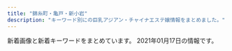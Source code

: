 ```yaml
---
title: "錦糸町・亀戸・新小岩"
description: "キーワード別にの巨乳アジアン・チャイナエステ嬢情報をまとめました。"
---
```


新着画像と新着キーワードをまとめています。
2021年01月17日の情報です。

<DmmAffiliateIns />
<KeywordTable
  shops={
    [
    {
        "station": "JR\u5c0f\u5ca9\u99c5\u5357\u53e3",
        "img_links": [
            "https://chm.jp/sozai/0_4999/bn122_sp.png",
            "https://chm.jp/domains1/thaipataya/myimg/imgcom36606_sp.jpg",
            "https://chm.jp/domains1/thaipataya/myimg/imgcom37667_sp.jpg",
            "https://chm.jp/domains1/thaipataya/myimg/imgcom37664_sp.png",
            "https://chm.jp/domains1/thaipataya/myimg/imgcom36605_sp.jpg",
            "https://chm.jp/domains1/thaipataya/myimg/imgcom37729_sp.png",
            "https://chm.jp/domains1/thaipataya/myimg/imgcom37732_sp.png",
            "https://chm.jp/domains1/thaipataya/myimg/imgcom37710_sp.jpg",
            "https://chm.jp/domains1/thaipataya/myimg/imgcom37738_sp.png",
            "https://chm.jp/domains1/thaipataya/myimg/imgcom36575_sp.jpg",
            "https://chm.jp/domains1/thaipataya/myimg/slideimg36561_sp.jpg",
            "https://chm.jp/domains1/thaipataya/myimg/imgcom36635_sp.jpg",
            "https://chm.jp/domains1/thaipataya/myimg/imgcom36618_sp.png",
            "https://chm.jp/domains1/thaipataya/myimg/imgcom37654_sp.jpg",
            "https://chm.jp/domains1/thaipataya/myimg/imgcom37177_sp.png",
            "https://chm.jp/domains1/thaipataya/myimg/imgcom37656_sp.png",
            "https://chm.jp/domains1/thaipataya/myimg/imgcom37713_sp.png",
            "https://chm.jp/domains1/thaipataya/myimg/imgcom36576_sp.jpg",
            "https://chm.jp/domains1/thaipataya/myimg/imgcom37712_sp.png",
            "https://chm.jp/domains1/thaipataya/myimg/imgcom37361_sp.jpg",
            "https://chm.jp/domains1/thaipataya/myimg/imgcom37655_sp.jpg",
            "https://chm.jp/domains1/thaipataya/myimg/imgcom37355_sp.jpg",
            "https://chm.jp/domains1/thaipataya/myimg/imgcom36565_sp.jpg",
            "https://chm.jp/domains1/thaipataya/myimg/imgcom37657_sp.jpg",
            "https://chm.jp/domains1/thaipataya/myimg/imgcom36648_sp.jpg",
            "http://chm.jp/img/linebutton_82x20.png",
            "https://chm.jp/domains1/thaipataya/myimg/imgcom36603_sp.png",
            "https://chm.jp/domains1/thaipataya/myimg/imgcom37660_sp.png",
            "https://chm.jp/domains1/thaipataya/myimg/imgcom37725_sp.png",
            "https://chm.jp/domains1/thaipataya/myimg/imgcom37733_sp.png",
            "https://chm.jp/domains1/thaipataya/myimg/imgcom36566_sp.png",
            "https://chm.jp/domains1/thaipataya/myimg/imgcom37359_sp.jpg",
            "https://chm.jp/domains1/thaipataya/myimg/imgcom37659_sp.jpg",
            "https://chm.jp/domains1/thaipataya/myimg/imgcom36604_sp.jpg",
            "https://chm.jp/domains1/thaipataya/myimg/slideimg36562_sp.jpg",
            "https://chm.jp/domains1/thaipataya/myimg/imgcom36649_sp.png",
            "https://chm.jp/domains1/thaipataya/myimg/imgcom37653_sp.png",
            "https://chm.jp/domains1/thaipataya/myimg/imgcom36614_sp.jpg",
            "https://chm.jp/domains1/thaipataya/myimg/imgcom37728_sp.png",
            "https://chm.jp/domains1/thaipataya/myimg/imgcom37727_sp.png",
            "https://chm.jp/domains1/thaipataya/myimg/imgcom36607_sp.jpg",
            "https://chm.jp/domains1/thaipataya/myimg/imgcom37174_sp.png",
            "https://chm.jp/domains1/thaipataya/myimg/imgcom37668_sp.png",
            "https://chm.jp/domains1/thaipataya/myimg/imgcom37663_sp.jpg",
            "https://chm.jp/domains1/thaipataya/myimg/imgcom37666_sp.jpg",
            "https://chm.jp/domains1/thaipataya/myimg/imgcom37716_sp.png",
            "https://chm.jp/sozai/0_4999/bn112_sp.png",
            "https://chm.jp/domains1/thaipataya/myimg/imgcom36615_sp.png",
            "https://chm.jp/domains1/thaipataya/myimg/imgcom37715_sp.png",
            "https://chm.jp/domains1/thaipataya/myimg/imgcom37356_sp.jpg",
            "https://chm.jp/domains1/thaipataya/myimg/imgcom37658_sp.png",
            "https://chm.jp/domains1/thaipataya/myimg/imgcom37714_sp.png",
            "https://chm.jp/domains1/thaipataya/myimg/imgcom37665_sp.jpg",
            "https://chm.jp/domains1/thaipataya/myimg/imgcom37739_sp.png",
            "https://chm.jp/domains1/thaipataya/myimg/imgcom37740_sp.png",
            "https://chm.jp/domains1/thaipataya/myimg/imgcom37360_sp.jpg",
            "https://chm.jp/domains1/thaipataya/myimg/imgcom37736_sp.png",
            "https://chm.jp/domains1/thaipataya/myimg/imgcom36567_sp.jpg",
            "https://chm.jp/domains1/thaipataya/myimg/imgcom36634_sp.jpg",
            "https://chm.jp/domains1/thaipataya/myimg/imgcom37067_sp.jpg",
            "https://chm.jp/domains1/thaipataya/myimg/imgcom37730_sp.png",
            "https://chm.jp/domains1/thaipataya/myimg/imgcom37172_sp.png",
            "https://chm.jp/domains1/thaipataya/myimg/slideimg36560_sp.jpg",
            "https://chm.jp/domains1/thaipataya/myimg/imgcom37724_sp.png",
            "https://chm.jp/domains1/thaipataya/myimg/imgcom37737_sp.png",
            "https://chm.jp/domains1/thaipataya/myimg/imgcom37669_sp.jpg",
            "https://chm.jp/domains1/thaipataya/myimg/imgcom36616_sp.png",
            "https://chm.jp/domains1/thaipataya/myimg/imgcom37662_sp.png",
            "https://chm.jp/domains1/thaipataya/myimg/imgcom37661_sp.jpg",
            "https://chm.jp/domains1/thaipataya/myimg/imgcom37734_sp.png",
            "https://chm.jp/domains1/thaipataya/myimg/imgcom37731_sp.png",
            "https://chm.jp/domains1/thaipataya/myimg/imgcom37711_sp.png",
            "https://chm.jp/domains1/thaipataya/myimg/imgcom36613_sp.jpg",
            "https://chm.jp/domains1/thaipataya/myimg/imgcom37362_sp.jpg"
        ],
        "url": "http://thaipataya.chm.jp/",
        "keywords": {
            "C": 13
        },
        "name": "\u30d1\u30bf\u30e4"
    },
    {
        "name": "\u30b9\u30de\u30a4\u30eb",
        "keywords": {
            "C": 7
        },
        "station": "JR\u9326\u7cf8\u753a\u99c5\u5317\u53e3",
        "url": "http://kinshicho-es.xyz/",
        "img_links": [
            "http://kinshicho-es.xyz/images/r4.jpg",
            "http://kinshicho-es.xyz/images/b1.jpg",
            "http://kinshicho-es.xyz/images/news-tit1.jpg",
            "http://kinshicho-es.xyz/images/g3.jpg",
            "http://kinshicho-es.xyz/images/r3.jpg",
            "http://kinshicho-es.xyz/images/top1.jpg",
            "http://kinshicho-es.xyz/images/g2.jpg",
            "http://kinshicho-es.xyz/images/g41.jpg",
            "http://kinshicho-es.xyz/images/g0.jpg",
            "http://kinshicho-es.xyz/images/r1.jpg",
            "http://kinshicho-es.xyz/images/left1_2_02.jpg",
            "http://kinshicho-es.xyz/images/g5.jpg",
            "http://kinshicho-es.xyz/images/b2.jpg",
            "http://kinshicho-es.xyz/images/r2.jpg",
            "http://kinshicho-es.xyz/images/g51.jpg",
            "http://kinshicho-es.xyz/images/top.jpg"
        ]
    },
    {
        "keywords": {
            "C": 15
        },
        "name": "\u604b\u4eba",
        "img_links": [
            "http://kameido.info/images/r3.jpg",
            "http://kameido.info/images/mobile.png",
            "http://kameido.info/images/1.jpg",
            "http://kameido.info/images/r1.jpg",
            "http://kameido.info/images/6.jpg",
            "http://kameido.info/images/2.jpg",
            "http://kameido.info/images/4.jpg",
            "http://kameido.info/images/g0.jpg",
            "http://kameido.info/images/r2.jpg",
            "http://kameido.info/images/new1.jpg",
            "http://kameido.info/images/3.jpg",
            "http://kameido.info/images/top.jpg",
            "http://kameido.info/images/r4.jpg",
            "http://kameido.info/images/5.jpg"
        ],
        "station": "JR\u4e80\u6238\u99c5\u5317\u53e3",
        "url": "http://kameido.info/"
    },
    {
        "url": "http://mirage.sweet-relaxation.com/",
        "station": "JR\u4e80\u6238\u99c5\u6771\u53e3",
        "img_links": [
            "http://mirage.sweet-relaxation.com/img/cast/miya-03.jpg",
            "http://mirage.sweet-relaxation.com/img/interior/corridor-1.jpg",
            "http://mirage.sweet-relaxation.com/img/cast/yumi-02.jpg",
            "http://mirage.sweet-relaxation.com/img/cast/nanar-03.jpg",
            "http://mirage.sweet-relaxation.com/img/cast/nina-03.jpg",
            "http://mirage.sweet-relaxation.com/img/cast/eri-03.jpg",
            "http://mirage.sweet-relaxation.com/img/cast/nina-02.jpg",
            "http://mirage.sweet-relaxation.com/img/cast/ran-02.jpg",
            "http://mirage.sweet-relaxation.com/img/cast/key-01.jpg",
            "http://mirage.sweet-relaxation.com/img/cast/yumi-01.jpg",
            "http://mirage.sweet-relaxation.com/img/cast/nanar-01.jpg",
            "http://mirage.sweet-relaxation.com/img/cast/yaya-03.jpg",
            "http://mirage.sweet-relaxation.com/img/cast/key-02.jpg",
            "http://mirage.sweet-relaxation.com/img/cast/nina-01.jpg",
            "http://mirage.sweet-relaxation.com/img/cast/nanar-02.jpg",
            "http://mirage.sweet-relaxation.com/img/cast/olive-03.jpg",
            "http://mirage.sweet-relaxation.com/img/cast/ran-01.jpg",
            "http://mirage.sweet-relaxation.com/img/cast/olive-01.jpg",
            "http://mirage.sweet-relaxation.com/img/cast/miya-02.jpg",
            "http://mirage.sweet-relaxation.com/img/cast/eri-02.jpg",
            "http://mirage.sweet-relaxation.com/img/cast/yaya-01.jpg",
            "http://mirage.sweet-relaxation.com/img/cast/eri-01.jpg",
            "http://mirage.sweet-relaxation.com/img/cast/key-03.jpg",
            "http://mirage.sweet-relaxation.com/img/cast/yaya-02.jpg",
            "http://mirage.sweet-relaxation.com/img/cast/olive-02.jpg",
            "http://mirage.sweet-relaxation.com/img/cast/ran-03.jpg",
            "http://mirage.sweet-relaxation.com/img/cast/miya-01.jpg",
            "http://mirage.sweet-relaxation.com/img/cast/yumi-03.jpg"
        ],
        "keywords": {},
        "name": "Mirage\uff5e\u30df\u30e9\u30fc\u30b8\u30e5\uff5e"
    },
    {
        "station": "JR\u5c0f\u5ca9\u99c5\u5357\u53e3",
        "img_links": [
            "http://www.hu-wa.work/images/head.jpg",
            "http://www.hu-wa.work/images/int1.png",
            "http://www.hu-wa.work/staff/maya.jpg",
            "http://www.hu-wa.work/images/ta.jpg",
            "http://www.hu-wa.work/staff/yuna.jpg",
            "http://www.hu-wa.work/images/sys.png",
            "http://www.hu-wa.work/images/1.png",
            "http://www.hu-wa.work/img/kaori1.jpg",
            "http://www.hu-wa.work/images/4.png",
            "http://www.hu-wa.work/staff/miho.jpg",
            "http://www.hu-wa.work/images/5.png",
            "http://www.hu-wa.work/images/tel.jpg",
            "http://www.hu-wa.work/img/yuna1.jpg",
            "http://www.hu-wa.work/staff/kaori.jpg",
            "http://www.hu-wa.work/img/ayumi1.jpg",
            "http://www.hu-wa.work/staff/ayumi.jpg",
            "http://www.hu-wa.work/images/news.png",
            "http://www.hu-wa.work/images/2.png",
            "http://www.hu-wa.work/images/3.png",
            "http://www.hu-wa.work/images/int2.png",
            "http://www.hu-wa.work/img/maya1.jpg",
            "http://www.hu-wa.work/img/miki1.jpg",
            "http://www.hu-wa.work/images/staff_t.jpg",
            "http://www.hu-wa.work/images/6.png",
            "http://www.hu-wa.work/staff/miki.jpg",
            "http://www.hu-wa.work/images/s1.png",
            "http://www.hu-wa.work/images/interior_t.jpg",
            "http://www.hu-wa.work/img/miho1.jpg"
        ],
        "name": "Angel\u2019s Smile",
        "keywords": {},
        "url": "http://www.hu-wa.work/"
    },
    {
        "keywords": {
            "C": 41,
            "82": 12,
            "\u4e73": 12,
            "90": 24,
            "94": 12,
            "\u5de8\u4e73": 12,
            "E": 12,
            "83": 12
        },
        "img_links": [
            "http://hani-est.xyz/images/g2.jpg",
            "http://hani-est.xyz/images/new1.jpg",
            "http://hani-est.xyz/images/zi-newface.png",
            "http://hani-est.xyz/images/a1.jpg",
            "http://hani-est.xyz/images/zi-pri.png",
            "http://hani-est.xyz/images/banna.jpg",
            "http://hani-est.xyz/images/banna1.jpg",
            "http://hani-est.xyz/images/g1.jpg",
            "http://hani-est.xyz/images/top.jpg",
            "http://hani-est.xyz/images/zi-staff.png",
            "http://hani-est.xyz/images/banna2.jpg",
            "http://hani-est.xyz/images/g4.jpg",
            "http://hani-est.xyz/images/zi-service.png",
            "http://hani-est.xyz/images/zi-ao.png",
            "http://hani-est.xyz/images/g6.jpg",
            "http://hani-est.xyz/images/g5.jpg"
        ],
        "name": "\u871c\u82b1",
        "url": "http://hani-est.xyz/",
        "station": "\u897f\u5927\u5cf6\u99c5A1\u51fa\u53e3"
    },
    {
        "img_links": [
            "http://nanaesute.pw/images/flash.jpg",
            "http://nanaesute.pw/images/top_bn2.jpg",
            "http://nanaesute.pw/images/side3.png",
            "http://nanaesute.pw/images/top.png",
            "http://nanaesute.pw/images/flash1.jpg",
            "http://nanaesute.pw/images/g1.jpg",
            "http://nanaesute.pw/images/g3.jpg",
            "http://nanaesute.pw/images/top_bn1.jpg"
        ],
        "url": "http://nanaesute.pw/",
        "name": "\u306a\u306a",
        "keywords": {
            "C": 7
        },
        "station": "JR\u9326\u7cf8\u753a\u99c5"
    },
    {
        "name": "\u7f8e\u697d",
        "img_links": [
            "http://y-rlx.net/girl/01.jpg",
            "http://y-rlx.net/girl/05a.jpg",
            "http://y-rlx.net/images/02.png",
            "http://y-rlx.net/images/index_09.jpg",
            "http://y-rlx.net/girl/00.jpg",
            "http://y-rlx.net/images/sys.jpg",
            "http://y-rlx.net/images/rec_16.jpg",
            "http://y-rlx.net/girl/02.jpg",
            "http://y-rlx.net/girl/05.jpg",
            "http://y-rlx.net/images/index_07.png",
            "http://y-rlx.net/images/index_02.png",
            "http://y-rlx.net/images/index_21.jpg",
            "http://y-rlx.net/images/acc_tit.jpg",
            "http://y-rlx.net/images/rex_16.jpg",
            "http://y-rlx.net/images/acc_tit03.jpg",
            "http://y-rlx.net/images/03.png",
            "http://y-rlx.net/girl/09.jpg",
            "http://y-rlx.net/images/01.png",
            "http://y-rlx.net/images/staff_16.jpg",
            "http://y-rlx.net/girl/03a.jpg",
            "http://y-rlx.net/images/line.jpg",
            "http://y-rlx.net/girl/06.jpg",
            "http://y-rlx.net/images/index_08.jpg",
            "http://y-rlx.net/images/rec.jpg",
            "http://y-rlx.net/girl/07.jpg",
            "http://y-rlx.net/girl/03.jpg",
            "http://y-rlx.net/images/index_13.jpg",
            "http://y-rlx.net/images/index_12.jpg",
            "http://y-rlx.net/girl/010.jpg",
            "http://y-rlx.net/girl/08.jpg",
            "http://y-rlx.net/images/acc_tit01.jpg",
            "http://y-rlx.net/girl/010a.jpg",
            "http://y-rlx.net/images/index_14.png",
            "http://y-rlx.net/images/index_06.png",
            "http://y-rlx.net/images/index_10.jpg",
            "http://y-rlx.net/images/index_19.png",
            "http://y-rlx.net/images/index_23.jpg",
            "http://y-rlx.net/girl/p01.jpg",
            "http://y-rlx.net/images/info.png",
            "http://y-rlx.net/images/index_04.png",
            "http://y-rlx.net/images/sys_16.jpg",
            "http://y-rlx.net/girl/07a.jpg",
            "http://y-rlx.net/images/index_11.jpg",
            "http://y-rlx.net/images/acc_16.jpg",
            "http://y-rlx.net/images/index_16.png",
            "http://y-rlx.net/girl/09a.jpg"
        ],
        "station": "JR\u65b0\u5c0f\u5ca9\u99c5\u5357\u53e3",
        "url": "http://y-rlx.net/",
        "keywords": {
            "85": 1,
            "90": 1,
            "92": 1,
            "87": 1,
            "86": 2,
            "95": 2,
            "89": 1
        }
    },
    {
        "url": "http://k-yorocobi.com/",
        "name": "\u3088\u308d\u3053\u3073",
        "station": "JR\u9326\u7cf8\u753a\u99c5\u5317\u53e3",
        "keywords": {},
        "img_links": [
            "http://k-yorocobi.com/images/bar-news.png",
            "http://k-yorocobi.com/pic/pic3.jpg",
            "http://k-yorocobi.com/images/b-awaawa.png",
            "http://k-yorocobi.com/images/c-top.png",
            "http://k-yorocobi.com/images/bill.jpg",
            "http://k-yorocobi.com/staff/s-yuyu.jpg",
            "http://k-yorocobi.com/staff/s-rina.jpg",
            "http://k-yorocobi.com/images/bar-staff.png",
            "http://k-yorocobi.com/pic/pic4.jpg",
            "http://k-yorocobi.com/images/b-movie.png",
            "http://k-yorocobi.com/images/footer.png",
            "http://k-yorocobi.com/images/c-interior.png",
            "http://k-yorocobi.com/images/bar-interior.png",
            "http://k-yorocobi.com/images/bar-cam.png",
            "http://k-yorocobi.com/images/b-mobile.png",
            "http://k-yorocobi.com/images/c-staff.png",
            "http://k-yorocobi.com/pic/pic1.jpg",
            "http://k-yorocobi.com/staff/s-emi.jpg",
            "http://k-yorocobi.com/pic/pic2.jpg",
            "http://k-yorocobi.com/staff/s-tika.jpg",
            "http://k-yorocobi.com/images/b-tel.png",
            "http://k-yorocobi.com/images/bar-pickup.png"
        ]
    },
    {
        "keywords": {
            "93": 1,
            "86": 1,
            "90": 2
        },
        "url": "http://ipidiw.com/relaxnomori/",
        "img_links": [
            "http://ipidiw.com/relaxnomori/images/staff_t.jpg",
            "http://ipidiw.com/relaxnomori/images/interior.png",
            "http://ipidiw.com/relaxnomori/user_data/00000020.jpg",
            "http://ipidiw.com/relaxnomori/user_data/00000017.jpg",
            "http://ipidiw.com/relaxnomori/images/rem.jpg",
            "http://ipidiw.com/relaxnomori/images/news.jpg",
            "http://ipidiw.com/relaxnomori/images/tt.jpg",
            "http://ipidiw.com/relaxnomori/images/interior_t.jpg",
            "http://ipidiw.com/relaxnomori/images/tp.png",
            "http://ipidiw.com/relaxnomori/user_data/00000019.jpg",
            "http://ipidiw.com/relaxnomori/images/mobile.jpg",
            "http://ipidiw.com/relaxnomori/user_data/00000018.jpg"
        ],
        "station": "\u68ee\u4e0b\u99c5A4\u53e3",
        "name": "\u30ea\u30e9\u30c3\u30af\u30b9\u306e\u68ee"
    },
    {
        "keywords": {},
        "url": "http://cpienakada.com/",
        "name": "\u604b\u59eb",
        "station": "JR\u4e80\u6238\u99c5\u5317\u53e3",
        "img_links": [
            "http://cpienakada.com/upload/202010/1603356420.jpg",
            "http://cpienakada.com/upload/202010/thumb/1603697184.png",
            "http://cpienakada.com/upload/202010/1603349322.jpg",
            "http://cpienakada.com/upload/202010/thumb/1603356492.jpg",
            "http://cpienakada.com/upload/201905/thumb_dis/1558677703.jpg",
            "http://cpienakada.com/upload/202010/thumb/1603356420.jpg",
            "http://cpienakada.com/upload/202010/thumb/1603356214.jpg",
            "http://cpienakada.com/upload/201905/1558677703.jpg",
            "http://cpienakada.com/upload/images/20201024_150406.jpg",
            "http://cpienakada.com/upload/202010/thumb_dis/1603518103.jpg",
            "http://cpienakada.com/upload/202010/1603509507.jpg",
            "http://cpienakada.com/upload/images/20201023_172433.jpg",
            "http://cpienakada.com/upload/images/20201026_152659.png",
            "http://cpienakada.com/upload/202010/1603860870.jpg",
            "http://cpienakada.com/upload/202010/thumb_dis/1603356492.jpg",
            "http://cpienakada.com/upload/images/20201028_131120.jpg",
            "http://cpienakada.com/upload/202010/1603518103.jpg",
            "http://cpienakada.com/upload/202010/thumb_dis/1603356420.jpg",
            "http://cpienakada.com/upload/202010/thumb_dis/1603697184.png",
            "http://cpienakada.com/upload/202010/1603697184.png",
            "http://cpienakada.com/upload/images/20201026_152807.jpg",
            "http://cpienakada.com/upload/202010/1603356492.jpg",
            "http://cpienakada.com/upload/202010/thumb_dis/1603508763.jpg",
            "http://cpienakada.com/upload/202010/1603349475.jpg",
            "http://cpienakada.com/upload/202010/1603356214.jpg",
            "http://cpienakada.com/upload/202010/thumb/1603518103.jpg",
            "http://cpienakada.com/upload/202010/thumb_dis/1603356214.jpg"
        ]
    },
    {
        "station": "JR\u5c0f\u5ca9\u99c5\u5317\u53e3",
        "keywords": {
            "E": 3,
            "\u30bb\u30af\u30b7\u30fc": 3
        },
        "url": "http://mariabella.ies.fun/",
        "img_links": [
            "http://mariabella.ies.fun/images/s-staff.jpg",
            "http://mariabella.ies.fun/images/r05.jpg",
            "http://mariabella.ies.fun/images/r07.jpg",
            "http://mariabella.ies.fun/images/r04.jpg",
            "http://mariabella.ies.fun/images/ac3.jpg",
            "http://mariabella.ies.fun/images/s-recriut.jpg",
            "http://mariabella.ies.fun/images/pick.jpg",
            "http://mariabella.ies.fun/images/info.jpg",
            "http://mariabella.ies.fun/images/news.jpg",
            "http://mariabella.ies.fun/images/r01.jpg",
            "http://mariabella.ies.fun/images/r09.jpg",
            "http://mariabella.ies.fun/photos/sites/45/2018/06/2018062706422857.jpg",
            "http://mariabella.ies.fun/images/mobile.jpg",
            "http://mariabella.ies.fun/photos/sites/45/2020/01/2020012420100278.jpeg",
            "http://mariabella.ies.fun/photos/sites/45/2019/09/2019091016323921.jpeg",
            "http://mariabella.ies.fun/images/r03.jpg",
            "http://mariabella.ies.fun/images/r02.jpg",
            "http://mariabella.ies.fun/photos/sites/45/2019/09/2019092717170772.jpeg",
            "http://mariabella.ies.fun/images/top.png",
            "http://mariabella.ies.fun/images/mobile1.jpg",
            "http://mariabella.ies.fun/images/r06.jpg",
            "http://mariabella.ies.fun/images/ac1.jpg",
            "http://mariabella.ies.fun/images/ac2.jpg"
        ],
        "name": "\u30de\u30ea\u30a2\u30d9\u30fc\u30e9"
    },
    {
        "name": "\u685c",
        "keywords": {
            "C": 7
        },
        "station": "JR\u4e80\u6238\u99c5\u6771\u53e3",
        "img_links": [
            "http://miyabi-aroma.xyz/images/shishu/se1.jpg",
            "http://miyabi-aroma.xyz/images/index-rose_13.png",
            "http://miyabi-aroma.xyz/images/index-rose_09.png",
            "http://miyabi-aroma.xyz/images/staff/3/kiki2.jpg",
            "http://miyabi-aroma.xyz/images/staff/3/ami2.jpg",
            "http://miyabi-aroma.xyz/images/staff/3/rina2.jpg",
            "http://miyabi-aroma.xyz/images/1801706901.jpg",
            "http://miyabi-aroma.xyz/images/11.png",
            "http://miyabi-aroma.xyz/images/shishu/se2.jpg",
            "http://miyabi-aroma.xyz/images/index-rose_02.png",
            "http://miyabi-aroma.xyz/images/staff/3/miya2.jpg",
            "http://miyabi-aroma.xyz/images/staff/3/yami.jpg",
            "http://miyabi-aroma.xyz/images/staff/3/miya.jpg",
            "http://miyabi-aroma.xyz/images/nav/nav-info.jpg",
            "http://miyabi-aroma.xyz/images/3/2.jpg",
            "http://miyabi-aroma.xyz/images/staff/3/kiki.jpg",
            "http://miyabi-aroma.xyz/images/nav/nav-sys.jpg",
            "http://miyabi-aroma.xyz/images/index-rose_07.png",
            "http://miyabi-aroma.xyz/images/index-rose_04.png",
            "http://miyabi-aroma.xyz/images/nav/nav-staff.jpg",
            "http://miyabi-aroma.xyz/images/staff/3/yaya1.jpg",
            "http://miyabi-aroma.xyz/images/3/1.jpg",
            "http://miyabi-aroma.xyz/images/nav/nav-job.jpg",
            "http://miyabi-aroma.xyz/images/staff/3/ami.jpg",
            "http://miyabi-aroma.xyz/images/staff/3/yaya2.jpg",
            "http://miyabi-aroma.xyz/images/staff/3/rina.jpg"
        ],
        "url": "http://miyabi-aroma.xyz/"
    },
    {
        "name": "\u500b\u4eba\u30b5\u30ed\u30f3 \u6cc9",
        "keywords": {},
        "station": "\u68ee\u4e0b\u99c5A6\u51fa\u53e3",
        "img_links": [
            "http://www.night.ne.jp/tokyo/izumi/img/view_3.jpg",
            "http://www.night.ne.jp/nightnet/img/9.jpg",
            "http://www.night.ne.jp/nightnet/img/10.jpg",
            "http://www.night.ne.jp/_format/W/img/index_enter_1.jpg",
            "http://www.night.ne.jp/nightnet/img/11.jpg",
            "http://www.night.ne.jp/tokyo/izumi/img/index_view.jpg",
            "http://www.night.ne.jp/tokyo/izumi/img/index_top.jpg",
            "http://www.night.ne.jp/tokyo/izumi/img/qr_code.jpg",
            "http://www.night.ne.jp/nightnet/img/13.jpg",
            "http://www.night.ne.jp/nightnet/img/15.jpg",
            "http://www.night.ne.jp/nightnet/img/17.jpg",
            "http://www.night.ne.jp/nightnet/img/4.jpg",
            "http://www.night.ne.jp/tokyo/izumi/img_staff/g_7163.jpg",
            "http://www.night.ne.jp/nightnet/img/12a.jpg",
            "http://www.night.ne.jp/nightnet/img/3.jpg",
            "http://www.night.ne.jp/tokyo/izumi/img/view_2.jpg",
            "http://www.night.ne.jp/nightnet/img/16.jpg",
            "http://www.night.ne.jp/nightnet/img/7.jpg",
            "http://www.night.ne.jp/nightnet/img/6.jpg",
            "http://www.night.ne.jp/_format/W/img/whats_news.jpg",
            "http://www.night.ne.jp/_format/W/img/whats_view.jpg",
            "http://www.night.ne.jp/nightnet/img/2.jpg",
            "http://www.night.ne.jp/tokyo/izumi/img/index.jpg",
            "http://www.night.ne.jp/nightnet/img/14.jpg",
            "http://www.night.ne.jp/nightnet/img/8.jpg",
            "http://www.night.ne.jp/nightnet/img/5.jpg",
            "http://www.night.ne.jp/tokyo/izumi/img/view_1.jpg",
            "http://www.night.ne.jp/_format/W/img/over_msg_01.jpg",
            "http://www.night.ne.jp/nightnet/img/1.jpg"
        ],
        "url": "http://www.night.ne.jp/tokyo/izumi/"
    },
    {
        "name": "\u3082\u307f\u3058",
        "keywords": {
            "90": 2,
            "83": 2,
            "D": 10,
            "84": 2,
            "85": 4,
            "E": 8,
            "87": 6,
            "89": 8,
            "C": 4,
            "88": 6,
            "86": 6
        },
        "img_links": [
            "http://momiji.me-es.com/images/info.jpg",
            "http://momiji.me-es.com/girl/014.jpg",
            "http://momiji.me-es.com/images/index_06.jpg",
            "http://momiji.me-es.com/girl/015.jpg",
            "http://momiji.me-es.com/girl/015a.jpg",
            "http://momiji.me-es.com/images/01.jpg",
            "http://momiji.me-es.com/images/index_09.jpg",
            "http://momiji.me-es.com/images/index_04.jpg",
            "http://momiji.me-es.com/girl/013.jpg",
            "http://momiji.me-es.com/girl/010a.jpg",
            "http://momiji.me-es.com/girl/08.jpg",
            "http://momiji.me-es.com/girl/09.jpg",
            "http://momiji.me-es.com/images/index_05.jpg",
            "http://momiji.me-es.com/images/02.jpg",
            "http://momiji.me-es.com/girl/018.jpg",
            "http://momiji.me-es.com/girl/05a.jpg",
            "http://momiji.me-es.com/girl/01.jpg",
            "http://momiji.me-es.com/girl/016.jpg",
            "http://momiji.me-es.com/girl/04.jpg",
            "http://momiji.me-es.com/girl/06a.jpg",
            "http://momiji.me-es.com/girl/011a.jpg",
            "http://momiji.me-es.com/girl/011.jpg",
            "http://momiji.me-es.com/girl/05.jpg",
            "http://momiji.me-es.com/images/index_08.jpg",
            "http://momiji.me-es.com/images/index_07.jpg",
            "http://momiji.me-es.com/girl/014a.jpg",
            "http://momiji.me-es.com/images/index_13.jpg",
            "http://momiji.me-es.com/girl/017.jpg",
            "http://momiji.me-es.com/girl/07.jpg",
            "http://momiji.me-es.com/girl/016a.jpg",
            "http://momiji.me-es.com/images/info.png",
            "http://momiji.me-es.com/images/index_14.jpg",
            "http://momiji.me-es.com/girl/08a.jpg",
            "http://momiji.me-es.com/images/assecc.jpg",
            "http://momiji.me-es.com/girl/06.jpg",
            "http://momiji.me-es.com/girl/012.jpg",
            "http://momiji.me-es.com/girl/07a.jpg",
            "http://momiji.me-es.com/images/index_12.jpg",
            "http://momiji.me-es.com/girl/02.jpg",
            "http://momiji.me-es.com/images/index_01.jpg",
            "http://momiji.me-es.com/girl/00.jpg",
            "http://momiji.me-es.com/images/staff.png",
            "http://momiji.me-es.com/images/index_03.jpg",
            "http://momiji.me-es.com/girl/03.jpg",
            "http://momiji.me-es.com/girl/010.jpg"
        ],
        "url": "http://momiji.me-es.com/",
        "station": "JR\u65b0\u5c0f\u5ca9\u99c5\u5317\u53e3"
    },
    {
        "url": "http://www.o-miyabi.com/",
        "keywords": {
            "89": 6,
            "85": 4,
            "84": 2,
            "98": 2,
            "H": 2,
            "86": 2,
            "D": 4,
            "C": 12
        },
        "station": "JR\u65b0\u5c0f\u5ca9\u99c5\u5357\u53e3",
        "name": "\u96c5\u82b3",
        "img_links": [
            "http://www.o-miyabi.com/s/image/nav_top.png",
            "http://www.o-miyabi.com/s/uploads/06.jpg",
            "http://www.o-miyabi.com/images/upload/thumb/e12bb065f2380463.jpg",
            "http://www.o-miyabi.com/images/upload/thumb/6fceb6aef71115ac.jpg",
            "http://www.o-miyabi.com/images/index_02.jpg",
            "http://www.o-miyabi.com/s/images/pc.png",
            "http://www.o-miyabi.com/girl/01.jpg",
            "http://www.o-miyabi.com/images/index_19.jpg",
            "http://www.o-miyabi.com/images/index_18.jpg",
            "http://www.o-miyabi.com/s/images/slider/prev.png",
            "http://www.o-miyabi.com/images/info.jpg",
            "http://www.o-miyabi.com/s/images/slider/3.jpg",
            "http://www.o-miyabi.com/images/info_09.jpg",
            "http://www.o-miyabi.com/images/upload/thumb/301c9a35b11a384f.jpg",
            "http://www.o-miyabi.com/images/upload/thumb/51d074f8f9cdb905.jpg",
            "http://www.o-miyabi.com/images/index_04.jpg",
            "http://www.o-miyabi.com/images/index_13.jpg",
            "http://www.o-miyabi.com/images/index_16.jpg",
            "http://www.o-miyabi.com/s/images/okubokomachi.jpg",
            "http://www.o-miyabi.com/images/index_14.jpg",
            "http://www.o-miyabi.com/s/image/nav_sys.png",
            "http://www.o-miyabi.com/images/upload/thumb/0dc07af1006255fa.jpg",
            "http://www.o-miyabi.com/s/images/slider/1.jpg",
            "http://www.o-miyabi.com/images/index_06.jpg",
            "http://www.o-miyabi.com/s/uploads/08.jpg",
            "http://www.o-miyabi.com/s/images/tel.png",
            "http://www.o-miyabi.com/images/info_02.jpg",
            "http://www.o-miyabi.com/s/images/t3.jpg",
            "http://www.o-miyabi.com/images/rec_09.jpg",
            "http://www.o-miyabi.com/images/upload/thumb/928147996b3538a2.jpg",
            "http://www.o-miyabi.com/s/uploads/02.jpg",
            "http://www.o-miyabi.com/s/images/iphone.png",
            "http://www.o-miyabi.com/s/image/nav_topics.png",
            "http://www.o-miyabi.com/images/upload/thumb/57af63e7ff71466b.jpg",
            "http://www.o-miyabi.com/images/upload/thumb/7713de024ddc43e7.jpg",
            "http://www.o-miyabi.com/s/images/service_07.png",
            "http://www.o-miyabi.com/s/images/service_01.png",
            "http://www.o-miyabi.com/images/upload/thumb/db15ea2226867103.jpg",
            "http://www.o-miyabi.com/s/image/nav_hotel.png",
            "http://www.o-miyabi.com/s/uploads/01.jpg",
            "http://www.o-miyabi.com/s/images/service_03.png",
            "http://www.o-miyabi.com/images/upload/thumb/0981f77ac0a1e07f.jpg",
            "http://www.o-miyabi.com/images/index_07.jpg",
            "http://www.o-miyabi.com/images/staff_09.jpg",
            "http://www.o-miyabi.com/images/upload/thumb/72ffa1fb925d394b.jpg",
            "http://www.o-miyabi.com/s/uploads/07.jpg",
            "http://www.o-miyabi.com/images/rec.jpg",
            "http://www.o-miyabi.com/s/uploads/03.jpg",
            "http://www.o-miyabi.com/images/upload/thumb/04d21d82d11bc049.jpg",
            "http://www.o-miyabi.com/s/images/slider/2.jpg",
            "http://www.o-miyabi.com/s/uploads/04.jpg",
            "http://www.o-miyabi.com/s/images/t2.jpg",
            "http://www.o-miyabi.com/s/images/t1.jpg",
            "http://www.o-miyabi.com/images/index_09.jpg",
            "http://www.o-miyabi.com/images/upload/thumb/1a8371be7358f1df.jpg",
            "http://www.o-miyabi.com/images/index_05.jpg",
            "http://www.o-miyabi.com/images/index_01.jpg",
            "http://www.o-miyabi.com/images/index_10.jpg",
            "http://www.o-miyabi.com/s/image/nav_cast.png",
            "http://www.o-miyabi.com/s/images/top_2.jpg",
            "http://www.o-miyabi.com/s/image/nav_manga.png",
            "http://www.o-miyabi.com/images/movie_09.jpg",
            "http://www.o-miyabi.com/images/index_03.jpg",
            "http://www.o-miyabi.com/s/images/slider/next.png",
            "http://www.o-miyabi.com/images/upload/thumb/6d7987cae648e809.jpg"
        ]
    },
    {
        "img_links": [
            "http://www.sh-yuki.work/uploads/201215/1-201215145153M4.jpg",
            "http://www.sh-yuki.work/uploads/200713/1-200G3125135C2.jpg",
            "http://www.sh-yuki.work/uploads/191227/1-19122F93911958.jpg",
            "http://www.sh-yuki.work/images/lanmu2.jpg",
            "http://www.sh-yuki.work/uploads/190105/1-1Z1051440193X.jpg",
            "http://www.sh-yuki.work/images/1.jpg",
            "http://www.sh-yuki.work/images/top.png",
            "http://www.sh-yuki.work/uploads/191006/1-191006105P61Z.jpg",
            "http://www.sh-yuki.work/uploads/200618/1-20061Q6342Y06.jpg",
            "http://www.sh-yuki.work/images/lanmu4.jpg",
            "http://www.sh-yuki.work/uploads/191021/1-19102116361I39.jpg",
            "http://www.sh-yuki.work/uploads/200620/1-20062015425B54.jpg",
            "http://www.sh-yuki.work/uploads/200618/1-20061Q633094V.jpg",
            "http://www.sh-yuki.work/uploads/200218/1-20021Q3591A57.jpg",
            "http://www.sh-yuki.work/uploads/200127/1-20012G02404310.jpg",
            "http://www.sh-yuki.work/uploads/191221/1-191221111A3123.jpg",
            "http://www.sh-yuki.work/images/lanmu3.jpg",
            "http://www.sh-yuki.work/images/room1.jpg",
            "http://www.sh-yuki.work/uploads/200110/1-20011013245Y49.jpg",
            "http://www.sh-yuki.work/uploads/200620/1-200620154311K4.jpg",
            "http://www.sh-yuki.work/images/nbj2.jpg",
            "http://www.sh-yuki.work/uploads/201214/1-201214162100347.jpg",
            "http://www.sh-yuki.work/uploads/190110/1-1Z110093529363.png",
            "http://www.sh-yuki.work/uploads/201214/1-20121416231WV.jpg",
            "http://www.sh-yuki.work/images/mobile.jpg",
            "http://www.sh-yuki.work/uploads/190105/1-1Z105143921224.jpg",
            "http://www.sh-yuki.work/images/end.png",
            "http://www.sh-yuki.work/uploads/201215/1-201215145200113.jpg",
            "http://www.sh-yuki.work/uploads/191028/1-19102Q03S5a4.jpg",
            "http://www.sh-yuki.work/uploads/190105/1-1Z105143940E6.jpg",
            "http://www.sh-yuki.work/images/room4.jpg",
            "http://www.sh-yuki.work/uploads/191104/1-1911041I124915.jpg",
            "http://www.sh-yuki.work/uploads/190105/1-1Z105143R9539.jpg",
            "http://www.sh-yuki.work/uploads/191202/1-191202154021200.jpg",
            "http://www.sh-yuki.work/uploads/191006/1-191006105IM24.jpg",
            "http://www.sh-yuki.work/images/s_staff.jpg",
            "http://www.sh-yuki.work/uploads/191227/1-19122F94110460.jpg",
            "http://www.sh-yuki.work/uploads/200218/1-20021Q359301Q.jpg",
            "http://www.sh-yuki.work/images/s_news.jpg",
            "http://www.sh-yuki.work/images/lanmu5.jpg",
            "http://www.sh-yuki.work/uploads/200713/1-200G3110344421.jpg",
            "http://www.sh-yuki.work/images/room3.jpg",
            "http://www.sh-yuki.work/images/room2.jpg"
        ],
        "url": "http://www.sh-yuki.work/",
        "keywords": {
            "88": 1,
            "D": 16,
            "89": 2,
            "86": 13
        },
        "name": "\u3086\u304d",
        "station": "JR\u5c0f\u5ca9\u99c5\u5317\u53e3"
    },
    {
        "station": "JR\u9326\u7cf8\u753a\u99c5\u5357\u53e3",
        "url": "http://cherry-esthe.com/",
        "keywords": {},
        "name": "Cherry",
        "img_links": [
            "http://dccompanyqoo10.cafe24.com/tiffany/images/top/store_bg.png",
            "http://dccompanyqoo10.cafe24.com/tiffany/images/store/store.png",
            "http://dccompanyqoo10.cafe24.com/tiffany/images/staff/staff1.jpg",
            "http://dccompanyqoo10.cafe24.com/tiffany/images/staff/staff2.jpg",
            "http://dccompanyqoo10.cafe24.com/tiffany/images/staff/staff_sample.jpg",
            "http://dccompanyqoo10.cafe24.com/tiffany/images/staff/staff3.jpg",
            "http://dccompanyqoo10.cafe24.com/tiffany/images/common/header.png"
        ]
    },
    {
        "img_links": [
            "http://k-akasuri.xyz/images/index_07.jpg",
            "http://k-akasuri.xyz/images/line.jpg",
            "http://k-akasuri.xyz/images/nei_13.jpg",
            "http://k-akasuri.xyz/images/index_03.jpg",
            "http://k-akasuri.xyz/girl/04.jpg",
            "http://k-akasuri.xyz/images/rec.jpg",
            "http://k-akasuri.xyz/images/rec_10.jpg",
            "http://k-akasuri.xyz/images/acc_10.jpg",
            "http://k-akasuri.xyz/girl/01.jpg",
            "http://k-akasuri.xyz/images/index_02.jpg",
            "http://k-akasuri.xyz/girl/00.jpg",
            "http://k-akasuri.xyz/images/sys.jpg",
            "http://k-akasuri.xyz/images/index_05.jpg",
            "http://k-akasuri.xyz/images/sys_10.jpg",
            "http://k-akasuri.xyz/girl/03.jpg",
            "http://k-akasuri.xyz/images/index_06.jpg",
            "http://k-akasuri.xyz/girl/02.jpg",
            "http://k-akasuri.xyz/images/index_01.jpg",
            "http://k-akasuri.xyz/images/staff_10.jpg",
            "http://k-akasuri.xyz/images/index_08.jpg",
            "http://k-akasuri.xyz/images/info_10.jpg",
            "http://k-akasuri.xyz/images/acc_11.jpg",
            "http://k-akasuri.xyz/images/index_13.jpg",
            "http://k-akasuri.xyz/images/index_09.jpg",
            "http://k-akasuri.xyz/images/index_04.jpg"
        ],
        "station": "JR\u4e80\u6238\u99c5\u5317\u53e3",
        "name": "\u97d3\u56fd\u30a2\u30ab\u30b9\u30ea",
        "keywords": {
            "87": 1,
            "88": 2,
            "D": 3,
            "C": 1,
            "89": 1
        },
        "url": "http://k-akasuri.xyz/"
    },
    {
        "keywords": {},
        "url": "http://sentsubaki.asia/",
        "station": "JR\u4e80\u6238\u99c5\u6771\u53e3",
        "name": "\u5343\u693f",
        "img_links": [
            "http://sentsubaki.asia/img/cast/yuyu-02.jpg",
            "http://sentsubaki.asia/img/cast/nina-04.jpg",
            "http://sentsubaki.asia/img/cast/you-03.jpg",
            "http://sentsubaki.asia/img/cast/yuyu-01.jpg",
            "http://sentsubaki.asia/img/cast/nina-03.jpg",
            "http://sentsubaki.asia/img/cast/yumi-04.jpg",
            "http://sentsubaki.asia/img/cast/miki-02.jpg",
            "http://sentsubaki.asia/img/btn_top.png",
            "http://sentsubaki.asia/img/btn_cast.png",
            "http://sentsubaki.asia/img/head_tel.png",
            "http://sentsubaki.asia/img/cast/miki-01.jpg",
            "http://sentsubaki.asia/img/cast/yuyu-04.jpg",
            "http://sentsubaki.asia/img/cast/aya-04.jpg",
            "http://sentsubaki.asia/img/cast/miki-03.jpg",
            "http://sentsubaki.asia/img/interior/lobby-1.jpg",
            "http://sentsubaki.asia/img/cast/you-02.jpg",
            "http://sentsubaki.asia/img/cast/aya-01.jpg",
            "http://sentsubaki.asia/img/coupon_special.png",
            "http://sentsubaki.asia/img/interior/lobby-2.jpg",
            "http://sentsubaki.asia/img/cast/you-01.jpg",
            "http://sentsubaki.asia/img/btn_interior.png",
            "http://sentsubaki.asia/img/cast/aya-03.jpg",
            "http://sentsubaki.asia/img/cast/yumi-03.jpg",
            "http://sentsubaki.asia/img/head_time.png",
            "http://sentsubaki.asia/img/cast/you-04.jpg",
            "http://sentsubaki.asia/img/btn_twitter.png",
            "http://sentsubaki.asia/img/cast/miki-04.jpg",
            "http://sentsubaki.asia/img/cast/yumi-02.jpg"
        ]
    },
    {
        "img_links": [
            "http://yukinosakura.a2.webnavi.work/upload/sites/72/2020/04/2020040708052456.jpg",
            "http://yukinosakura.tyo.cm/images/room1.jpg",
            "http://yukinosakura.tyo.cm/images/top.jpg",
            "http://yukinosakura.tyo.cm/images/room3.jpg",
            "http://yukinosakura.tyo.cm/images/s_news.jpg",
            "http://yukinosakura.tyo.cm/images/room4.jpg",
            "http://yukinosakura.a2.webnavi.work/upload/sites/72/2020/04/2020040708052241.jpg",
            "http://yukinosakura.a2.webnavi.work/upload/sites/72/2020/04/2020040708052434.jpg",
            "http://yukinosakura.tyo.cm/images/room2.jpg",
            "http://yukinosakura.tyo.cm/images/s_shedule.jpg",
            "http://yukinosakura.a2.webnavi.work/upload/sites/72/2020/04/2020040708052118.jpg",
            "http://yukinosakura.tyo.cm/images/mobile.jpg",
            "http://yukinosakura.a2.webnavi.work/upload/sites/72/2020/04/2020040708052353.jpg",
            "http://yukinosakura.tyo.cm/images/s_staff.jpg"
        ],
        "url": "http://yukinosakura.tyo.cm/",
        "keywords": {
            "D": 24,
            "86": 12,
            "83": 6,
            "85": 12,
            "C": 18
        },
        "name": "\u685c\u82b1",
        "station": "JR\u4e80\u6238\u99c5\u5317\u53e3"
    },
    {
        "img_links": [
            "http://shizuku2009.com/images/staff_12.jpg",
            "http://shizuku2009.com/images/index_04.jpg",
            "http://shizuku2009.com/images/index_06.jpg",
            "http://shizuku2009.com/images/index_10.jpg",
            "http://shizuku2009.com/staff/5/1.jpg",
            "http://shizuku2009.com/staff/1/1.jpg",
            "http://shizuku2009.com/staff/3/1.jpg",
            "http://shizuku2009.com/images/index_13.jpg",
            "http://shizuku2009.com/images/index_14.jpg",
            "http://shizuku2009.com/images/service_13.jpg",
            "http://shizuku2009.com/staff/2/1.jpg",
            "http://shizuku2009.com/staff/6/1.jpg",
            "http://shizuku2009.com/images/index_05.jpg",
            "http://shizuku2009.com/images/index_09.jpg",
            "http://shizuku2009.com/images/index_15.jpg",
            "http://shizuku2009.com/staff/4/1.jpg",
            "http://shizuku2009.com/images/index_19.jpg",
            "http://shizuku2009.com/images/index_08.jpg",
            "http://shizuku2009.com/images/index_07.jpg",
            "http://shizuku2009.com/images/index_02.jpg",
            "http://shizuku2009.com/images/index_17.jpg",
            "http://shizuku2009.com/images/index_20.jpg",
            "http://shizuku2009.com/images/staff_15.jpg"
        ],
        "name": "\u79cb",
        "keywords": {},
        "url": "http://shizuku2009.com/",
        "station": "\u9752\u7825\u99c5A2\u51fa\u53e3"
    },
    {
        "name": "\u3042\u308f\u308f",
        "station": "JR\u9326\u7cf8\u753a\u99c5\u5357\u53e3",
        "keywords": {
            "89": 4,
            "D": 8,
            "C": 2,
            "85": 4,
            "87": 4
        },
        "img_links": [
            "http://www.awawa-es.info/img/hjob.png",
            "http://www.awawa-es.info/img/bottom.jpg",
            "http://www.awawa-es.info/img/sd.png",
            "http://www.awawa-es.info/p/3.jpg",
            "http://www.awawa-es.info/img/s1.jpg",
            "http://www.awawa-es.info/img/rm.jpg",
            "http://www.awawa-es.info/photo/201307/1374197215469380174.jpg",
            "http://www.awawa-es.info/img/hinfo.png",
            "http://www.awawa-es.info/p/aa.jpg",
            "http://www.awawa-es.info/img/hstaff.png",
            "http://www.awawa-es.info/img/return.png",
            "http://www.awawa-es.info/img/tmp.jpg",
            "http://www.awawa-es.info/p/cc.jpg",
            "http://www.awawa-es.info/photo/home/7151463551145.jpg",
            "http://www.awawa-es.info/img/i2.jpg",
            "http://www.awawa-es.info/img/s2.jpg",
            "http://www.awawa-es.info/img/images/sys_05.png",
            "http://www.awawa-es.info/photo/202009/15998945321509738889.jpeg",
            "http://www.awawa-es.info/photo/home/3281580956380.jpg",
            "http://www.awawa-es.info/photo/202011/1604645058826879711.png",
            "http://www.awawa-es.info/img/hsys.png",
            "http://www.awawa-es.info/img/images/sys_02.png",
            "http://www.awawa-es.info/img/images/sys_06.png",
            "http://www.awawa-es.info/photo/home/2391374197264.jpg",
            "http://www.awawa-es.info/photo/home/5241604645075.jpg",
            "http://www.awawa-es.info/img/h2.png",
            "http://www.awawa-es.info/photo/202002/1580956374749618033.jpg",
            "http://www.awawa-es.info/p/1.jpg",
            "http://www.awawa-es.info/img/images/sys_03.png",
            "http://www.awawa-es.info/img/images/sys_01.png",
            "http://www.awawa-es.info/photo/202009/15998944321424280736.jpeg",
            "http://www.awawa-es.info/p/2.jpg",
            "http://www.awawa-es.info/photo/home/4241374197436.jpg",
            "http://www.awawa-es.info/photo/201605/14635511391411412709.jpg",
            "http://www.awawa-es.info/p/4.jpg",
            "http://www.awawa-es.info/img/acc.png",
            "http://www.awawa-es.info/img/images/sys_04.png",
            "http://www.awawa-es.info/photo/201307/13741973921454741938.jpg",
            "http://www.awawa-es.info/p/bb.jpg",
            "http://www.awawa-es.info/img/h1.png",
            "http://www.awawa-es.info/img/i1.jpg",
            "http://www.awawa-es.info/photo/home/4051599894438.jpg",
            "http://www.awawa-es.info/img/h3.png"
        ],
        "url": "http://www.awawa-es.info/"
    },
    {
        "img_links": [
            "http://www.es-royal.click/images/int2.png",
            "http://www.es-royal.click/images/1.jpg",
            "http://www.es-royal.click/img/nana1.jpg",
            "http://www.es-royal.click/images/mobile.jpg",
            "http://www.es-royal.click/images/main_footer.jpg",
            "http://www.es-royal.click/images/ta.jpg",
            "http://www.es-royal.click/images/interior_t.jpg",
            "http://www.es-royal.click/img/emi1.jpg",
            "http://www.es-royal.click/img/momo1.jpg",
            "http://www.es-royal.click/images/8.jpg",
            "http://www.es-royal.click/img/mimi1.jpg",
            "http://www.es-royal.click/images/int1.png",
            "http://www.es-royal.click/images/7.jpg",
            "http://www.es-royal.click/images/s1.png",
            "http://www.es-royal.click/images/main_top.jpg",
            "http://www.es-royal.click/images/5.jpg",
            "http://www.es-royal.click/images/staff_t.jpg",
            "http://www.es-royal.click/images/b2.jpg",
            "http://www.es-royal.click/img/aya1.jpg",
            "http://www.es-royal.click/img/ego1.jpg",
            "http://www.es-royal.click/img/momo2.jpg",
            "http://www.es-royal.click/images/b3.jpg",
            "http://www.es-royal.click/images/6.jpg",
            "http://www.es-royal.click/images/head.jpg",
            "http://www.es-royal.click/images/4.jpg",
            "http://www.es-royal.click/images/b1.jpg",
            "http://www.es-royal.click/images/sys1.png",
            "http://www.es-royal.click/images/news.png"
        ],
        "station": "\u4eac\u6210\u7acb\u77f3\u99c5\u5317\u53e3",
        "url": "http://www.es-royal.click/",
        "keywords": {},
        "name": "\u5e78\u305b"
    },
    {
        "name": "\u4e00\u6642",
        "keywords": {
            "G": 9,
            "E": 18
        },
        "station": "JR\u5c0f\u5ca9\u99c5\u5317\u53e3",
        "img_links": [
            "http://biwert.xyz/uploads/201003/1-2010031G415110.jpg",
            "http://biwert.xyz/templets/default/picture/news.jpg",
            "http://biwert.xyz/templets/default/picture/interior_t.jpg",
            "http://biwert.xyz/templets/default/picture/head.jpg",
            "http://biwert.xyz/templets/default/picture/rec1.png",
            "http://biwert.xyz/uploads/180620/1-1P620101629244.png",
            "http://biwert.xyz/uploads/201007/1-20100G4464b26.jpg",
            "http://biwert.xyz/uploads/201003/1-2010031G3421X.jpg",
            "http://biwert.xyz/uploads/201003/1-2010031G432629.jpg",
            "http://biwert.xyz/uploads/allimg/180620/1-1P6201013133b.jpg",
            "http://biwert.xyz/uploads/201109/1-201109141105216.jpg",
            "http://biwert.xyz/uploads/180620/1-1P62010154K00.png",
            "http://biwert.xyz/uploads/201003/1-2010031G35C32.jpg",
            "http://biwert.xyz/uploads/201006/1-2010061A941445.jpg",
            "http://biwert.xyz/templets/default/picture/staff_t.jpg",
            "http://biwert.xyz/images/1-1P621101232H4.png",
            "http://biwert.xyz/uploads/201006/1-2010061F032C0.jpg",
            "http://biwert.xyz/uploads/allimg/180620/1-1P620101640O8.png",
            "http://biwert.xyz/uploads/180620/1-1P62010193X63.jpg"
        ],
        "url": "http://biwert.xyz/"
    },
    {
        "keywords": {},
        "station": "JR\u4e80\u6238\u99c5\u6771\u53e3",
        "name": "Remoon",
        "img_links": [
            "http://yousei.xyz/images/g6.jpg",
            "http://yousei.xyz/images/r1.jpg",
            "http://yousei.xyz/images/g4.jpg",
            "http://yousei.xyz/images/r2.jpg",
            "http://yousei.xyz/images/r3.jpg",
            "http://yousei.xyz/images/r4.jpg",
            "http://yousei.xyz/images/recuit.jpg",
            "http://yousei.xyz/images/g1.jpg",
            "http://yousei.xyz/images/g5.jpg",
            "http://yousei.xyz/images/g2.jpg",
            "http://yousei.xyz/images/g3.jpg",
            "http://yousei.xyz/images/top.png"
        ],
        "url": "http://yousei.xyz/"
    },
    {
        "keywords": {},
        "img_links": [
            "http://aria.tokyo-relaxtime.asia/img/cast/nana-01.jpg",
            "http://aria.tokyo-relaxtime.asia/img/cast/yaya-03.jpg",
            "http://aria.tokyo-relaxtime.asia/img/slick/st-2.jpg",
            "http://aria.tokyo-relaxtime.asia/img/cast/nana-04.jpg",
            "http://aria.tokyo-relaxtime.asia/img/cast/coco-03.jpg",
            "http://aria.tokyo-relaxtime.asia/img/cast/nana-03.jpg",
            "http://aria.tokyo-relaxtime.asia/img/cast/apple-04.jpg",
            "http://aria.tokyo-relaxtime.asia/img/cast/apple-01.jpg",
            "http://aria.tokyo-relaxtime.asia/img/cast/rina-03.jpg",
            "http://aria.tokyo-relaxtime.asia/img/cast/yuri-04.jpg",
            "http://aria.tokyo-relaxtime.asia/img/cast/coco-02.jpg",
            "http://aria.tokyo-relaxtime.asia/img/cast/aki-03.jpg",
            "http://aria.tokyo-relaxtime.asia/img/slick/st-4.jpg",
            "http://aria.tokyo-relaxtime.asia/img/cast/aki-04.jpg",
            "http://aria.tokyo-relaxtime.asia/img/cast/apple-02.jpg",
            "http://aria.tokyo-relaxtime.asia/img/cast/coco-04.jpg",
            "http://aria.tokyo-relaxtime.asia/img/interior/lobby-1.jpg",
            "http://aria.tokyo-relaxtime.asia/img/slick/st-1.jpg",
            "http://aria.tokyo-relaxtime.asia/img/cast/aki-01.jpg",
            "http://aria.tokyo-relaxtime.asia/img/slick/st-3.jpg",
            "http://aria.tokyo-relaxtime.asia/img/cast/coco-01.jpg",
            "http://aria.tokyo-relaxtime.asia/img/cast/risa-04.jpg",
            "http://aria.tokyo-relaxtime.asia/img/cast/yumi-02.jpg",
            "http://aria.tokyo-relaxtime.asia/img/cast/risa-02.jpg",
            "http://aria.tokyo-relaxtime.asia/img/cast/aya-01.jpg",
            "http://aria.tokyo-relaxtime.asia/img/cast/apple-03.jpg",
            "http://aria.tokyo-relaxtime.asia/img/cast/miki-04.jpg",
            "http://aria.tokyo-relaxtime.asia/img/cast/yaya-01.jpg",
            "http://aria.tokyo-relaxtime.asia/img/cast/rina-02.jpg",
            "http://aria.tokyo-relaxtime.asia/img/cast/yuri-01.jpg",
            "http://aria.tokyo-relaxtime.asia/img/slick/st-5.jpg",
            "http://aria.tokyo-relaxtime.asia/img/cast/rina-01.jpg",
            "http://aria.tokyo-relaxtime.asia/img/cast/yaya-02.jpg",
            "http://aria.tokyo-relaxtime.asia/img/cast/aya-03.jpg",
            "http://aria.tokyo-relaxtime.asia/img/interior/corridor-1.jpg",
            "http://aria.tokyo-relaxtime.asia/img/cast/nana-02.jpg",
            "http://aria.tokyo-relaxtime.asia/img/cast/yuri-03.jpg",
            "http://aria.tokyo-relaxtime.asia/img/cast/risa-03.jpg",
            "http://aria.tokyo-relaxtime.asia/img/cast/yaya-04.jpg",
            "http://aria.tokyo-relaxtime.asia/img/cast/miki-02.jpg",
            "http://aria.tokyo-relaxtime.asia/img/cast/yumi-04.jpg",
            "http://aria.tokyo-relaxtime.asia/img/cast/yumi-03.jpg",
            "http://aria.tokyo-relaxtime.asia/img/cast/risa-01.jpg",
            "http://aria.tokyo-relaxtime.asia/img/cast/aya-04.jpg",
            "http://aria.tokyo-relaxtime.asia/img/cast/aki-02.jpg",
            "http://aria.tokyo-relaxtime.asia/img/cast/miki-01.jpg",
            "http://aria.tokyo-relaxtime.asia/img/cast/rina-04.jpg",
            "http://aria.tokyo-relaxtime.asia/img/cast/aya-02.jpg",
            "http://aria.tokyo-relaxtime.asia/img/cast/miki-03.jpg",
            "http://aria.tokyo-relaxtime.asia/img/cast/yumi-01.jpg"
        ],
        "url": "http://aria.tokyo-relaxtime.asia/",
        "station": "JR\u5c0f\u5ca9\u99c5\u5317\u53e3",
        "name": "Aria\uff5e\u30a2\u30ea\u30a2\uff5e"
    },
    {
        "station": "JR\u65b0\u5c0f\u5ca9\u99c5\u5357\u53e3",
        "name": "\u30a8\u30eb\u30b0\u30e9\u30f3\u30c7-elgrande-",
        "img_links": [
            "http://el-grande.asia/img/cast/elisa-01.jpg",
            "http://el-grande.asia/img/cast/misa-04.jpg",
            "http://el-grande.asia/img/cast/ringo-04.jpg",
            "http://el-grande.asia/img/btn_top.png",
            "http://el-grande.asia/img/cast/baby-02.jpg",
            "http://el-grande.asia/img/cast/sara-06.jpg",
            "http://el-grande.asia/img/cast/rey-02.jpg",
            "http://el-grande.asia/img/cast/haru-03.jpg",
            "http://el-grande.asia/img/cast/sara-05.jpg",
            "http://el-grande.asia/img/cast/aki-01.jpg",
            "http://el-grande.asia/img/dagger.png",
            "http://el-grande.asia/img/cast/aki-02.jpg",
            "http://el-grande.asia/img/cast/rey-01.jpg",
            "http://el-grande.asia/img/cast/rey-04.jpg",
            "http://el-grande.asia/img/cast/baby-04.jpg",
            "http://el-grande.asia/img/cast/mei-03.jpg",
            "http://el-grande.asia/img/cast/mai-03.jpg",
            "http://el-grande.asia/img/cast/mai-04.jpg",
            "http://el-grande.asia/img/cast/mei-04.jpg",
            "http://el-grande.asia/img/cast/baby-03.jpg",
            "http://el-grande.asia/img/cast/mei-02.jpg",
            "http://el-grande.asia/img/cast/elisa-03.jpg",
            "http://el-grande.asia/img/cast/haru-04.jpg",
            "http://el-grande.asia/img/cast/haru-02.jpg",
            "http://el-grande.asia/img/interior/shower-4.jpg",
            "http://el-grande.asia/img/cast/hana-03.jpg",
            "http://el-grande.asia/img/cast/misa-01.jpg",
            "http://el-grande.asia/img/cast/mei-01.jpg",
            "http://el-grande.asia/img/cast/mai-01.jpg",
            "http://el-grande.asia/img/cast/lucy-01.jpg",
            "http://el-grande.asia/img/btn_cast.png",
            "http://el-grande.asia/img/cast/elisa-02.jpg",
            "http://el-grande.asia/img/cast/aki-03.jpg",
            "http://el-grande.asia/img/btn_twitter.png",
            "http://el-grande.asia/img/cast/lucy-02.jpg",
            "http://el-grande.asia/img/cast/baby-01.jpg",
            "http://el-grande.asia/img/cast/ringo-03.jpg",
            "http://el-grande.asia/img/cast/aki-04.jpg",
            "http://el-grande.asia/img/interior/corridor-1.jpg",
            "http://el-grande.asia/img/cast/ringo-01.jpg",
            "http://el-grande.asia/img/cast/sara-08.jpg",
            "http://el-grande.asia/img/cast/hana-04.jpg",
            "http://el-grande.asia/img/cast/haru-01.jpg",
            "http://el-grande.asia/img/cast/lucy-03.jpg",
            "http://el-grande.asia/img/cast/hana-02.jpg",
            "http://el-grande.asia/img/interior/lobby-1.jpg",
            "http://el-grande.asia/img/cast/hana-01.jpg",
            "http://el-grande.asia/img/cast/ringo-02.jpg",
            "http://el-grande.asia/img/cast/lucy-04.jpg",
            "http://el-grande.asia/img/btn_interior.png"
        ],
        "url": "http://el-grande.asia/",
        "keywords": {}
    },
    {
        "img_links": [
            "http://es-koibito.work/_src/37016944/wechatimg2726.jpg",
            "http://mosaic.heteml.jp/es-koibito.work/2.jpg",
            "http://mosaic.heteml.jp/es-koibito.work/4.jpg",
            "http://es-koibito.work/_src/47079080/7281563932147_.pic_hd.jpg",
            "http://es-koibito.work/_src/18546594/shift.jpg",
            "http://es-koibito.work/_src/18546596/shift.jpg",
            "http://es-koibito.work/_src/18546577/sign.png",
            "http://es-koibito.work/_src/37889091/wechatimg2727.jpg",
            "http://es-koibito.work/_src/18546593/shift.jpg",
            "http://mosaic.heteml.jp/es-koibito.work/3.jpg",
            "http://es-koibito.work/_src/18546604/staff12.jpg",
            "http://mosaic.heteml.jp/es-koibito.work/1.jpg",
            "http://es-koibito.work/_src/37018722/img20191113104249545960.jpg",
            "http://es-koibito.work/_src/18546610/wechatimg5037.jpg",
            "http://es-koibito.work/_src/18546847/img20180614190233601852.jpg",
            "http://es-koibito.work/_src/18546585/sign.png",
            "http://es-koibito.work/_src/37017017/wechatimg2746.jpg",
            "http://es-koibito.work/_src/37889089/wechatimg2746.jpg",
            "http://es-koibito.work/_src/47079079/7271563932147_.pic_hd.jpg",
            "http://es-koibito.work/_src/18546542/sign.png",
            "http://es-koibito.work/_src/18546595/shift.jpg",
            "http://es-koibito.work/_src/47079078/7251563932146_.pic_hd.jpg",
            "http://es-koibito.work/_src/18546567/sign.png",
            "http://mosaic.heteml.jp/es-koibito.work/5.jpg",
            "http://es-koibito.work/_src/18546575/wechatimg2726.jpg",
            "http://es-koibito.work/_src/18546607/wechatimg2727.jpg",
            "http://es-koibito.work/_src/18546552/staff12.jpg",
            "http://es-koibito.work/_src/18546853/mobile.png",
            "http://es-koibito.work/_src/18546559/sign.png",
            "http://es-koibito.work/_src/18546543/sign.png",
            "http://es-koibito.work/_src/47079081/7261563932146_.pic_hd.jpg",
            "http://es-koibito.work/_src/18546597/sign.png",
            "http://es-koibito.work/_src/47079082/wechatimg62.jpg"
        ],
        "station": "JR\u9326\u7cf8\u753a\u99c5\u5357\u53e3",
        "url": "http://es-koibito.work/",
        "name": "\u604b",
        "keywords": {
            "85": 3,
            "C": 7,
            "86": 1,
            "89": 1
        }
    },
    {
        "keywords": {
            "92": 15,
            "D": 135,
            "C": 75,
            "89": 15,
            "86": 30,
            "83": 15,
            "87": 30,
            "E": 15,
            "85": 105,
            "88": 15
        },
        "name": "KIRARA",
        "station": "JR\u9326\u7cf8\u753a\u99c5\u5317\u53e3",
        "url": "https://kinshicho-mensesthe.net/",
        "img_links": [
            "https://kinshicho-mensesthe.net/staff2/mai-l1.jpg",
            "https://kinshicho-mensesthe.net/staff2/mai-s1.jpg",
            "https://kinshicho-mensesthe.net/room/esthe1.jpg",
            "https://kinshicho-mensesthe.net/images/qrcode.png",
            "https://kinshicho-mensesthe.net/room/3-l.jpg",
            "https://kinshicho-mensesthe.net/room/6-s.jpg",
            "https://kinshicho-mensesthe.net/room/esthe3.jpg",
            "https://kinshicho-mensesthe.net/staff2/sakura-l2.jpg",
            "https://kinshicho-mensesthe.net/room/esthe2.jpg",
            "https://kinshicho-mensesthe.net/button/blog.png",
            "https://kinshicho-mensesthe.net/staff2/satomi-s1.jpg",
            "https://kinshicho-mensesthe.net/room/4-l.jpg",
            "https://kinshicho-mensesthe.net/staff2/sora-s1.jpg",
            "https://kinshicho-mensesthe.net/staff2/sera-l1.jpg",
            "https://kinshicho-mensesthe.net/images/flower.png",
            "https://kinshicho-mensesthe.net/staff2/yuki-l1.jpg",
            "https://kinshicho-mensesthe.net/images/main1.jpg",
            "https://kinshicho-mensesthe.net/mens-esthe-massage/2020/02/06/satomi-s1.jpg",
            "https://kinshicho-mensesthe.net/staff2/rika-s1.jpg",
            "https://kinshicho-mensesthe.net/images/footer-l.png",
            "https://kinshicho-mensesthe.net/room/6-l.jpg",
            "https://kinshicho-mensesthe.net/room/5-s.jpg",
            "https://kinshicho-mensesthe.net/staff2/yumi-l1.jpg",
            "https://kinshicho-mensesthe.net/staff2/sakura-s2.jpg",
            "https://kinshicho-mensesthe.net/room/1-l.jpg",
            "https://kinshicho-mensesthe.net/staff2/kokomi-s1.jpg",
            "https://kinshicho-mensesthe.net/staff2/rui-s1.jpg",
            "https://kinshicho-mensesthe.net/staff2/kokomi-l1.jpg",
            "https://kinshicho-mensesthe.net/staff2/sora-l1.jpg",
            "https://kinshicho-mensesthe.net/staff2/moe-s1.jpg",
            "https://kinshicho-mensesthe.net/room/5-l.jpg",
            "https://kinshicho-mensesthe.net/room/1-s.jpg",
            "https://kinshicho-mensesthe.net/room/2-l.jpg",
            "https://kinshicho-mensesthe.net/staff2/satomi-l1.jpg",
            "https://kinshicho-mensesthe.net/room/3-s.jpg",
            "https://kinshicho-mensesthe.net/staff2/saki-l1.jpg",
            "https://kinshicho-mensesthe.net/images/footer-r.png",
            "https://kinshicho-mensesthe.net/staff2/haruka-l1.jpg",
            "https://kinshicho-mensesthe.net/room/2-s.jpg",
            "https://kinshicho-mensesthe.net/images/main-sp.jpg",
            "https://kinshicho-mensesthe.net/staff2/sera-s1.jpg",
            "https://kinshicho-mensesthe.net/staff2/yuki-s1.jpg",
            "https://kinshicho-mensesthe.net/images/header3.png",
            "https://kinshicho-mensesthe.net/images/camp.png",
            "https://kinshicho-mensesthe.net/mens-esthe-massage/2020/01/22/yuki-s1.jpg",
            "https://kinshicho-mensesthe.net/staff2/kiki-s1.jpg",
            "https://kinshicho-mensesthe.net/mens-esthe-massage/2020/10/17/moe-s1.jpg",
            "https://kinshicho-mensesthe.net/staff2/saki-s1.jpg",
            "https://kinshicho-mensesthe.net/mens-esthe-massage/2020/02/06/sora-s1.jpg",
            "https://kinshicho-mensesthe.net/room/4-s.jpg",
            "https://kinshicho-mensesthe.net/staff2/rui-l1.jpg",
            "https://kinshicho-mensesthe.net/button/staff.png",
            "https://kinshicho-mensesthe.net/staff2/rika-l1.jpg",
            "https://kinshicho-mensesthe.net/images/clear.png",
            "https://kinshicho-mensesthe.net/staff2/haruka-s1.jpg",
            "https://kinshicho-mensesthe.net/staff2/yuka-s1.jpg",
            "https://kinshicho-mensesthe.net/button/home.png",
            "https://kinshicho-mensesthe.net/staff2/kiki-l1.jpg",
            "https://kinshicho-mensesthe.net/staff2/yumi-s1.jpg"
        ]
    },
    {
        "url": "https://iyashinoizumi.com/",
        "station": "JR\u9326\u7cf8\u753a\u99c5\u5317\u53e3",
        "name": "\u7652\u3057\u306e\u6cc9",
        "keywords": {
            "\u30bb\u30af\u30b7\u30fc": 2
        },
        "img_links": [
            "https://iyashinoizumi.com/wp-content/uploads/7208DC4D-6E47-49CE-B1C0-3607E54E114B-210x300.jpeg",
            "https://iyashinoizumi.com/wp-content/uploads/2019/06/001.jpg",
            "https://iyashinoizumi.com/wp-content/uploads/9B89E764-B754-425D-A9AC-BB5566FA6AC4-270x300.jpeg",
            "https://iyashinoizumi.com/wp-content/uploads/0731EF09-7405-4B36-8468-B17A307EB894-e1579436226478.jpeg",
            "https://iyashinoizumi.com/wp-content/uploads/2019/06/opening-e1560089346906-1024x314.png",
            "https://iyashinoizumi.com/wp-content/uploads/0731EF09-7405-4B36-8468-B17A307EB894.jpeg",
            "https://iyashinoizumi.com/wp-content/uploads/2019/06/5293C707-270F-4802-8168-1493DA07DDAE.jpeg",
            "https://iyashinoizumi.com/wp-content/uploads/5AA02D30-2C43-42C1-BE02-48E5A5C27E91.jpeg",
            "https://iyashinoizumi.com/wp-content/uploads/2019/06/50CD669B-0FFA-4734-B898-EB3D53E95C21.jpeg",
            "https://iyashinoizumi.com/wp-content/uploads/5AA02D30-2C43-42C1-BE02-48E5A5C27E91-226x300.jpeg",
            "https://iyashinoizumi.com/wp-content/uploads/2019/06/momoko1.jpg",
            "https://iyashinoizumi.com/wp-content/uploads/0731EF09-7405-4B36-8468-B17A307EB894-197x300.jpeg",
            "https://iyashinoizumi.com/wp-content/uploads/2019/06/2DD3549C-F937-441D-B0E3-E26520ACFABD-e1559410733851.jpeg",
            "https://iyashinoizumi.com/wp-content/uploads/rin.jpg",
            "https://iyashinoizumi.com/wp-content/uploads/2019/06/43D6BE9C-43F6-45C2-95E5-E775CE725D67.jpeg",
            "https://iyashinoizumi.com/wp-content/uploads/9B89E764-B754-425D-A9AC-BB5566FA6AC4.jpeg",
            "https://iyashinoizumi.com/wp-content/uploads/7208DC4D-6E47-49CE-B1C0-3607E54E114B.jpeg"
        ]
    },
    {
        "keywords": {
            "86": 2,
            "C": 12,
            "D": 8,
            "87": 6
        },
        "station": "JR\u65b0\u5c0f\u5ca9\u99c5\u5357\u53e3",
        "img_links": [
            "http://www.himawari-shinkoiwa.com/img/ttl_news.png",
            "http://www.himawari-shinkoiwa.com/img/pickup.jpg",
            "http://www.himawari-shinkoiwa.com/files/005-02.jpg",
            "http://www.himawari-shinkoiwa.com/images/slider/1.jpg",
            "http://www.himawari-shinkoiwa.com/img/ttl_move.png",
            "http://www.himawari-shinkoiwa.com/img/btn_blog.png",
            "http://www.himawari-shinkoiwa.com/images/line.png",
            "http://www.himawari-shinkoiwa.com/files/005.jpg",
            "http://www.himawari-shinkoiwa.com/files/003.jpg",
            "http://www.himawari-shinkoiwa.com/files/003-02.jpg",
            "http://www.himawari-shinkoiwa.com/files/006.jpg",
            "http://www.himawari-shinkoiwa.com/img/goback.jpg",
            "http://www.himawari-shinkoiwa.com/files/002-02.jpg",
            "http://www.himawari-shinkoiwa.com/img/btn_side_mobile.jpg",
            "http://www.himawari-shinkoiwa.com/images/slider/3.jpg",
            "http://www.himawari-shinkoiwa.com/images/slider/2.jpg",
            "http://www.himawari-shinkoiwa.com/files/002.jpg",
            "http://www.himawari-shinkoiwa.com/img/ttl_info.png",
            "http://www.himawari-shinkoiwa.com/img/tel.png",
            "http://www.himawari-shinkoiwa.com/img/move.jpg",
            "http://www.himawari-shinkoiwa.com/files/006-02.jpg"
        ],
        "url": "http://www.himawari-shinkoiwa.com/",
        "name": "\u3072\u307e\u308f\u308a"
    },
    {
        "url": "https://piano.sweet-relaxation.com/",
        "keywords": {},
        "name": "Piano",
        "station": "JR\u65b0\u5c0f\u5ca9\u99c5\u5357\u53e3",
        "img_links": [
            "https://piano.sweet-relaxation.com/img/cast/ai-03.jpg",
            "https://piano.sweet-relaxation.com/img/cast/nico-02.jpg",
            "https://piano.sweet-relaxation.com/img/cast/nana-01.jpg",
            "https://piano.sweet-relaxation.com/img/interior/int-02.jpg",
            "https://piano.sweet-relaxation.com/img/cast/coco-01.jpg",
            "https://piano.sweet-relaxation.com/img/cast/ai-04.jpg",
            "https://piano.sweet-relaxation.com/img/cast/lili-03.jpg",
            "https://piano.sweet-relaxation.com/img/slick/sl-2.jpg",
            "https://piano.sweet-relaxation.com/img/cast/lili-01.jpg",
            "https://piano.sweet-relaxation.com/img/cast/ai-02.jpg",
            "https://piano.sweet-relaxation.com/img/cast/aye-02.jpg",
            "https://piano.sweet-relaxation.com/img/slick/sl-7.jpg",
            "https://piano.sweet-relaxation.com/img/cast/aki-03.jpg",
            "https://piano.sweet-relaxation.com/img/cast/ebi-04.jpg",
            "https://piano.sweet-relaxation.com/img/cast/aki-02.jpg",
            "https://piano.sweet-relaxation.com/img/cast/aye-01.jpg",
            "https://piano.sweet-relaxation.com/img/cast/ebi-02.jpg",
            "https://piano.sweet-relaxation.com/img/cast/miky-01.jpg",
            "https://piano.sweet-relaxation.com/img/cast/aki-01.jpg",
            "https://piano.sweet-relaxation.com/img/slick/sl-5.jpg",
            "https://piano.sweet-relaxation.com/img/interior/int-03.jpg",
            "https://piano.sweet-relaxation.com/img/cast/nico-03.jpg",
            "https://piano.sweet-relaxation.com/img/cast/aini-04.jpg",
            "https://piano.sweet-relaxation.com/img/cast/ebi-01.jpg",
            "https://piano.sweet-relaxation.com/img/cast/luna-02.jpg",
            "https://piano.sweet-relaxation.com/img/cast/luna-03.jpg",
            "https://piano.sweet-relaxation.com/img/cast/miya-03.jpg",
            "https://piano.sweet-relaxation.com/img/cast/aki-04.jpg",
            "https://piano.sweet-relaxation.com/img/cast/coco-02.jpg",
            "https://piano.sweet-relaxation.com/img/cast/nana-02.jpg",
            "https://piano.sweet-relaxation.com/img/cast/aini-01.jpg",
            "https://piano.sweet-relaxation.com/img/cast/aini-02.jpg",
            "https://piano.sweet-relaxation.com/img/cast/miky-04.jpg",
            "https://piano.sweet-relaxation.com/img/cast/nico-01.jpg",
            "https://piano.sweet-relaxation.com/img/interior/int-04.jpg",
            "https://piano.sweet-relaxation.com/img/cast/lili-04.jpg",
            "https://piano.sweet-relaxation.com/img/cast/coco-03.jpg",
            "https://piano.sweet-relaxation.com/img/cast/coco-04.jpg",
            "https://piano.sweet-relaxation.com/img/cast/nico-04.jpg",
            "https://piano.sweet-relaxation.com/img/interior/int-01.jpg",
            "https://piano.sweet-relaxation.com/img/cast/ebi-03.jpg",
            "https://piano.sweet-relaxation.com/img/cast/miya-02.jpg",
            "https://piano.sweet-relaxation.com/img/cast/lili-02.jpg",
            "https://piano.sweet-relaxation.com/img/slick/sl-4.jpg",
            "https://piano.sweet-relaxation.com/img/slick/sl-1.jpg",
            "https://piano.sweet-relaxation.com/img/cast/aye-03.jpg",
            "https://piano.sweet-relaxation.com/img/cast/nana-03.jpg",
            "https://piano.sweet-relaxation.com/img/cast/miya-01.jpg",
            "https://piano.sweet-relaxation.com/img/cast/aini-03.jpg",
            "https://piano.sweet-relaxation.com/img/cast/luna-04.jpg",
            "https://piano.sweet-relaxation.com/img/cast/miky-02.jpg",
            "https://piano.sweet-relaxation.com/img/cast/aye-04.jpg",
            "https://piano.sweet-relaxation.com/img/slick/sl-6.jpg",
            "https://piano.sweet-relaxation.com/img/cast/nana-04.jpg",
            "https://piano.sweet-relaxation.com/img/cast/miky-03.jpg",
            "https://piano.sweet-relaxation.com/img/slick/sl-3.jpg",
            "https://piano.sweet-relaxation.com/img/cast/luna-01.jpg",
            "https://piano.sweet-relaxation.com/img/cast/miya-04.jpg",
            "https://piano.sweet-relaxation.com/img/cast/ai-01.jpg"
        ]
    },
    {
        "station": "JR\u9326\u7cf8\u753a\u99c5\u5357\u53e3",
        "img_links": [
            "http://www.es-raku.link/images/rtel.jpg",
            "http://www.es-raku.link/staff/kaori.jpg",
            "http://www.es-raku.link/images/int1.png",
            "http://www.es-raku.link/images/int2.png",
            "http://www.es-raku.link/images/head.png",
            "http://www.es-raku.link/img/ayaka1.jpg",
            "http://www.es-raku.link/images/menu/staff.png",
            "http://www.es-raku.link/images/line.png",
            "http://www.es-raku.link/img/kaori1.jpg",
            "http://www.es-raku.link/images/list.jpg",
            "http://www.es-raku.link/staff/riri.jpg",
            "http://www.es-raku.link/images/interior_t.png",
            "http://www.es-raku.link/staff/ruru.jpg",
            "http://www.es-raku.link/img/ruru1.jpg",
            "http://www.es-raku.link/images/sys1.jpg",
            "http://www.es-raku.link/images/6.jpg",
            "http://www.es-raku.link/images/3.jpg",
            "http://www.es-raku.link/images/menu/top.png",
            "http://www.es-raku.link/images/menu/interior.png",
            "http://www.es-raku.link/images/news.jpg",
            "http://www.es-raku.link/img/riri1.jpg",
            "http://www.es-raku.link/staff/yuki.jpg",
            "http://www.es-raku.link/img/mai1.jpg",
            "http://www.es-raku.link/images/1.jpg",
            "http://www.es-raku.link/staff/mai.jpg",
            "http://www.es-raku.link/images/mobile.jpg",
            "http://www.es-raku.link/images/staff_t.png",
            "http://www.es-raku.link/img/yuki1.jpg",
            "http://www.es-raku.link/images/tel.jpg",
            "http://www.es-raku.link/images/2.jpg",
            "http://www.es-raku.link/images/r2.jpg",
            "http://www.es-raku.link/img/lucky1.jpg",
            "http://www.es-raku.link/staff/ayaka.jpg",
            "http://www.es-raku.link/images/7.jpg",
            "http://www.es-raku.link/images/9.jpg",
            "http://www.es-raku.link/images/r1.jpg",
            "http://www.es-raku.link/images/8.jpg",
            "http://www.es-raku.link/staff/lucky.jpg"
        ],
        "url": "http://www.es-raku.link/",
        "name": "Lucky\uff5e\u30e9\u30c3\u30ad\u30fc\uff5e",
        "keywords": {}
    }
]
}
/>
<DmmAffiliateScript />

